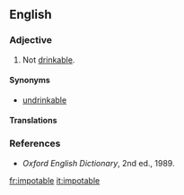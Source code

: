 ==English==

===Adjective===
{{en-adj|-}}

# {{context|rare|lang=en}} Not [[drinkable]].

====Synonyms====
* [[undrinkable]]

====Translations====
{{trans-see|not drinkable|undrinkable}}

===References===
* ''Oxford English Dictionary'', 2nd ed., 1989.

[[fr:impotable]]
[[it:impotable]]